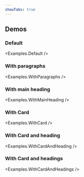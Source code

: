 ```yaml
---
showTabs: true
---
```



## Demos

### Default

<Examples.Default />

### With paragraphs

<Examples.WithParagraphs />

### With main heading

<Examples.WithMainHeading />

### With Card

<Examples.WithCard />

### With Card and heading

<Examples.WithCardAndHeading />

### With Card and headings

<Examples.WithCardAndHeadings />
